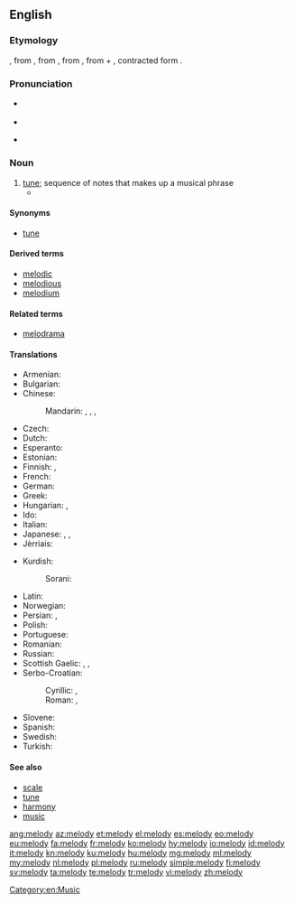 {{also|Melody}}
==English==
{{wikipedia}}

===Etymology===
{{etyl|enm|en}} {{term|melodie|lang=enm}}, from {{etyl|fro|en}} {{term|melodie|lang=fro}}, from {{etyl|la|en}} {{term|melodia|lang=la}}, from {{etyl|grc|en}} {{term|sc=polytonic|μελῳδία|tr=melōidiā||singing, chanting|lang=grc}}, from {{term|sc=polytonic|μέλος|tr=mélos||musical phrase|lang=grc}} + {{term|sc=polytonic|ἀοιδή|tr=aoidḗ||song|lang=grc}}, contracted form {{term|sc=polytonic|ᾠδή|tr=ōidḗ|lang=grc}}.

===Pronunciation===
* {{a|GenAm}} {{IPA|/ˈmɛlədi/|lang=en}}
* {{audio|en-us-melody.ogg|Audio (US)|lang=en}}
* {{a|RP}} {{IPA|/ˈmelədi/|lang=en}}

===Noun===
{{en-noun|melodies}}

# [[tune]]; sequence of notes that makes up a musical phrase
#* {{quote-book|year=1954|author=Alexander Alderson|title=The Subtle Minotaur|chapter=1|edition=|url=http://openlibrary.org/works/OL12152304W|passage=Slowly she turned round and faced towards a neat white bungalow, set some way back from the path behind a low hedge of golden privet. No light showed, but someone there was playing the piano. The strange elusiveness of the soft, insistent '''melody''' seemed to draw her forward.}}

====Synonyms====
* {{sense|sequence of notes that makes up a musical phrase}} [[tune]]

====Derived terms====
* [[melodic]]
* [[melodious]]
* [[melodium]]<!-- possibly a trade name -->

====Related terms====
* [[melodrama]]

====Translations====
{{trans-top|sequence of notes that makes up a musical phrase}}
* Armenian: {{t|hy|մեղեդի|tr=meġedi}}
* Bulgarian: {{t+|bg|мелодия|f|tr=melodija}}
* Chinese:
*: Mandarin: {{t|cmn|曲調|sc=Hani}}, {{t+|cmn|曲调|tr=qǔdiào|sc=Hani}}, {{t+|cmn|曲子|tr=qǔzi|sc=Hani}}, {{t+|cmn|歌曲|tr=gēqǔ|sc=Hani}}
* Czech: {{t+|cs|melodie|f}}
* Dutch: {{t+|nl|melodie|f}}
* Esperanto: {{t|eo|melodio}}
* Estonian: {{t|et|meloodia}}
* Finnish: {{t+|fi|melodia}}, {{t+|fi|sävel}}
* French: {{t+|fr|mélodie|f}}
* German: {{t+|de|Melodie|f}}
* Greek: {{t+|el|μελωδία|f|tr=melodía}}
* Hungarian: {{t+|hu|dallam}}, {{t+|hu|melódia}}
* Ido: {{t+|io|melodio}}
* Italian: {{t+|it|melodia|f}}
* Japanese: {{t+|ja|歌曲|tr=kakyoku}}, {{t|ja|調べ|tr=shirabe}}, {{t+|ja|旋律|tr=senritsu}}
* Jèrriais: {{t|roa-jer|mélodie|f}}
{{trans-mid}}
* Kurdish:
*: Sorani: {{t+|ku|ئاواز|sc=ku-Arab}}
* Latin: {{t|la|melodia}}
* Norwegian: {{t+|no|melodi|m}}
* Persian: {{t+|fa|آهنگ|tr=âhang|sc=fa-Arab}}, {{t+|fa|ملودی|tr=melodi|sc=fa-Arab}}
* Polish: {{t+|pl|melodia|f}}
* Portuguese: {{t+|pt|melodia|f}}
* Romanian: {{t+|ro|melodie|f}}
* Russian: {{t+|ru|мелодия|f|tr=m'elódija}}
* Scottish Gaelic: {{t|gd|fonn|m}}, {{t|gd|port|m}}, {{t|gd|mànran|m}}
* Serbo-Croatian:
*: Cyrillic: {{t|sh|мелодија|f|sc=Cyrl}}, {{t|sh|напев|m|sc=Cyrl}}
*: Roman: {{t+|sh|melodija|f}}, {{t|sh|napev|m}}
* Slovene: {{t|sl|melodija|f}}
* Spanish: {{t+|es|melodía|f}}
* Swedish: {{t+|sv|melodi|c}}
* Turkish: {{t+|tr|melodi}}
{{trans-bottom}}

====See also====
* [[scale]]
* [[tune]]
* [[harmony]]
* [[music]]

[[Category:en:Music]]

[[ang:melody]]
[[az:melody]]
[[et:melody]]
[[el:melody]]
[[es:melody]]
[[eo:melody]]
[[eu:melody]]
[[fa:melody]]
[[fr:melody]]
[[ko:melody]]
[[hy:melody]]
[[io:melody]]
[[id:melody]]
[[it:melody]]
[[kn:melody]]
[[ku:melody]]
[[hu:melody]]
[[mg:melody]]
[[ml:melody]]
[[my:melody]]
[[nl:melody]]
[[pl:melody]]
[[ru:melody]]
[[simple:melody]]
[[fi:melody]]
[[sv:melody]]
[[ta:melody]]
[[te:melody]]
[[tr:melody]]
[[vi:melody]]
[[zh:melody]]